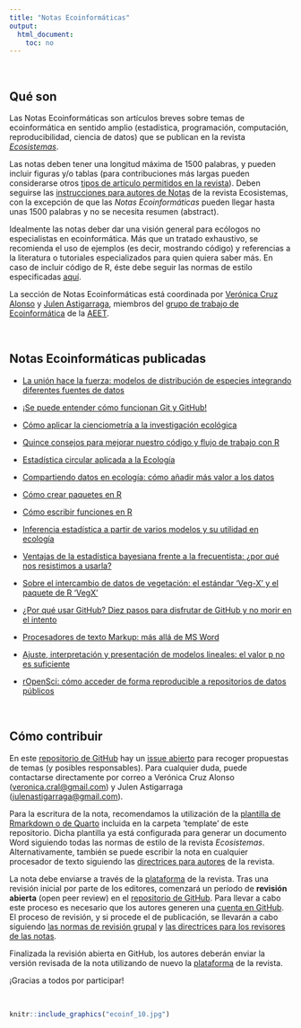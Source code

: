```yaml
---
title: "Notas Ecoinformáticas"
output: 
  html_document: 
    toc: no
---
```


<br>

## Qué son {#que-son}

Las Notas Ecoinformáticas son artículos breves sobre temas de ecoinformática en sentido amplio (estadística, programación, computación, reproducibilidad, ciencia de datos) que se publican en la revista [*Ecosistemas*](http://www.revistaecosistemas.net).

Las notas deben tener una longitud máxima de 1500 palabras, y pueden incluir figuras y/o tablas (para contribuciones más largas pueden considerarse otros [tipos de artículo permitidos en la revista](http://www.revistaecosistemas.net/index.php/ecosistemas/about/submissions#authorGuidelines)). Deben seguirse las [instrucciones para autores de Notas](http://www.revistaecosistemas.net/index.php/ecosistemas/about/submissions#authorGuidelines) de la revista Ecosistemas, con la excepción de que las *Notas Ecoinformáticas* pueden llegar hasta unas 1500 palabras y no se necesita resumen (abstract).

Idealmente las notas deber dar una visión general para ecólogos no especialistas en ecoinformática. Más que un tratado exhaustivo, se recomienda el uso de ejemplos (es decir, mostrando código) y referencias a la literatura o tutoriales especializados para quien quiera saber más. En caso de incluir código de R, éste debe seguir las normas de estilo especificadas [aquí](http://adv-r.had.co.nz/Style.html).

La sección de Notas Ecoinformáticas está coordinada por [Verónica Cruz Alonso](https://twitter.com/veruitter) y [Julen Astigarraga](https://twitter.com/j_astigarraga), miembros del [grupo de trabajo de Ecoinformática](https://ecoinfaeet.github.io/website) de la [AEET](http://www.aeet.org).

<br>

## Notas Ecoinformáticas publicadas {#notas-publicadas}

-   [La unión hace la fuerza: modelos de distribución de especies integrando diferentes fuentes de datos](https://doi.org/10.7818/ECOS.2527)

-   [¡Se puede entender cómo funcionan Git y GitHub!](https://doi.org/10.7818/ECOS.2332)

-   [Cómo aplicar la cienciometría a la investigación ecológica](https://doi.org/10.7818/ECOS.2256)

-   [Quince consejos para mejorar nuestro código y flujo de trabajo con R](https://doi.org/10.7818/ECOS.2129)

-   [Estadística circular aplicada a la Ecología](https://doi.org/10.7818/ECOS.1995)

-   [Compartiendo datos en ecología: cómo añadir más valor a los datos](https://doi.org/10.7818/ECOS.1838)

-   [Cómo crear paquetes en R](https://doi.org/10.7818/ECOS.1948)

-   [Cómo escribir funciones en R](https://doi.org/10.7818/ECOS.1880)

-   [Inferencia estadística a partir de varios modelos y su utilidad en ecología](https://doi.org/10.7818/ECOS.1699)

-   [Ventajas de la estadística bayesiana frente a la frecuentista: ¿por qué nos resistimos a usarla?](https://doi.org/10.7818/ECOS.1591)

-   [Sobre el intercambio de datos de vegetación: el estándar 'Veg-X' y el paquete de R 'VegX'](https://doi.org/10.7818/ECOS.1570)

-   [¿Por qué usar GitHub? Diez pasos para disfrutar de GitHub y no morir en el intento](https://www.revistaecosistemas.net/index.php/ecosistemas/article/view/1604)

-   [Procesadores de texto Markup: más allá de MS Word](https://doi.org/10.7818/ECOS.2017.26-3.14)

-   [Ajuste, interpretación y presentación de modelos lineales: el valor p no es suficiente](https://doi.org/10.7818/ECOS.2017.26-2.08)

-   [rOpenSci: cómo acceder de forma reproducible a repositorios de datos públicos](https://doi.org/10.7818/ECOS.2017.26-1.20)

<br>

## Cómo contribuir {#como-contribuir}

En este [repositorio de GitHub](https://github.com/ecoinfAEET/Notas_Ecosistemas) hay un [issue abierto](https://github.com/ecoinfAEET/Notas_Ecosistemas/issues/1) para recoger propuestas de temas (y posibles responsables). Para cualquier duda, puede contactarse directamente por correo a Verónica Cruz Alonso ([veronica.cral\@gmail.com](mailto:veronica.cral@gmail.com){.email}) y Julen Astigarraga ([julenastigarraga\@gmail.com](mailto:julenastigarraga@gmail.com){.email}).

Para la escritura de la nota, recomendamos la utilización de la [plantilla de Rmarkdown o de Quarto](https://github.com/ecoinfAEET/Notas_Ecosistemas/tree/master/template) incluida en la carpeta 'template' de este repositorio. Dicha plantilla ya está configurada para generar un documento Word siguiendo todas las normas de estilo de la revista *Ecosistemas*. Alternativamente, también se puede escribir la nota en cualquier procesador de texto siguiendo las [directrices para autores](http://www.revistaecosistemas.net/index.php/ecosistemas/about/submissions#authorGuidelines) de la revista.

La nota debe enviarse a través de la [plataforma](https://www.revistaecosistemas.net/index.php/ecosistemas/about/submissions) de la revista. Tras una revisión inicial por parte de los editores, comenzará un período de **revisión abierta** (open peer review) en el [repositorio de GitHub](https://github.com/ecoinfAEET/Notas_Ecosistemas). Para llevar a cabo este proceso es necesario que los autores generen una [cuenta en GitHub](https://github.com/). El proceso de revisión, y si procede el de publicación, se llevarán a cabo siguiendo [las normas de revisión grupal](https://github.com/ecoinfAEET/Notas_Ecosistemas/blob/master/Normas_revision_grupal.MD) y [las directrices para los revisores de las notas](https://github.com/ecoinfAEET/Notas_Ecosistemas/blob/master/directrices_revisores.MD).

Finalizada la revisión abierta en GitHub, los autores deberán enviar la versión revisada de la nota utilizando de nuevo la [plataforma](https://www.revistaecosistemas.net/index.php/ecosistemas/about/submissions) de la revista.

¡Gracias a todos por participar!

<br>

```r
knitr::include_graphics("ecoinf_10.jpg")
```

